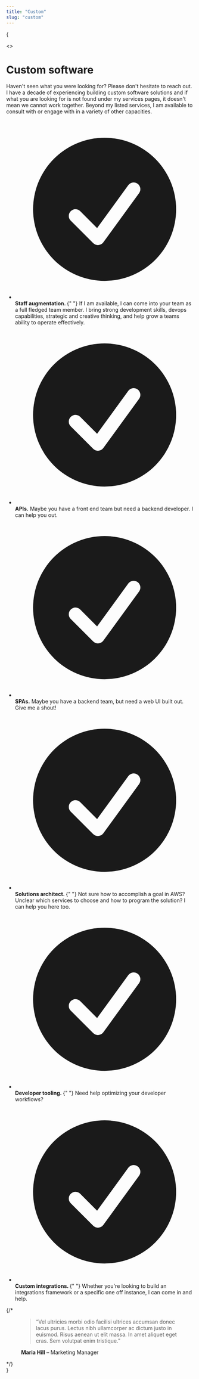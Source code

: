 ```yaml
---
title: "Custom"
slug: "custom"
---
```


{

<>
  <div class="mx-auto text-base leading-7 text-gray-700">
    <h1 class="mt-2 text-pretty text-4xl font-semibold tracking-tight text-gray-900 sm:text-5xl">
      Custom software
    </h1>
    <p class="mt-6 text-xl leading-8">
      Haven't seen what you were looking for? Please don't hesitate to reach
      out. I have a decade of experiencing building custom software solutions
      and if what you are looking for is not found under my services pages, it
      doesn't mean we cannot work together. Beyond my listed services, I am
      available to consult with or engage with in a variety of other capacities.
    </p>
    <div class="mt-10">
      <ul role="list" class="mt-8 max-w-xl space-y-8 text-gray-600">
        <li class="flex gap-x-3">
          <svg
            class="mt-1 h-5 w-5 flex-none text-way_blue"
            viewBox="0 0 20 20"
            fill="currentColor"
            aria-hidden="true"
            data-slot="icon"
          >
            <path
              fill-rule="evenodd"
              d="M10 18a8 8 0 1 0 0-16 8 8 0 0 0 0 16Zm3.857-9.809a.75.75 0 0 0-1.214-.882l-3.483 4.79-1.88-1.88a.75.75 0 1 0-1.06 1.061l2.5 2.5a.75.75 0 0 0 1.137-.089l4-5.5Z"
              clip-rule="evenodd"
            />
          </svg>
          <span>
            <strong class="font-semibold text-gray-900">
              Staff augmentation.
            </strong>{" "}
            If I am available, I can come into your team as a full fledged team
            member. I bring strong development skills, devops capabilities,
            strategic and creative thinking, and help grow a teams ability to
            operate effectively.
          </span>
        </li>
        <li class="flex gap-x-3">
          <svg
            class="mt-1 h-5 w-5 flex-none text-way_blue"
            viewBox="0 0 20 20"
            fill="currentColor"
            aria-hidden="true"
            data-slot="icon"
          >
            <path
              fill-rule="evenodd"
              d="M10 18a8 8 0 1 0 0-16 8 8 0 0 0 0 16Zm3.857-9.809a.75.75 0 0 0-1.214-.882l-3.483 4.79-1.88-1.88a.75.75 0 1 0-1.06 1.061l2.5 2.5a.75.75 0 0 0 1.137-.089l4-5.5Z"
              clip-rule="evenodd"
            />
          </svg>
          <span>
            <strong class="font-semibold text-gray-900">APIs.</strong> Maybe you
            have a front end team but need a backend developer. I can help you
            out.
          </span>
        </li>
        <li class="flex gap-x-3">
          <svg
            class="mt-1 h-5 w-5 flex-none text-way_blue"
            viewBox="0 0 20 20"
            fill="currentColor"
            aria-hidden="true"
            data-slot="icon"
          >
            <path
              fill-rule="evenodd"
              d="M10 18a8 8 0 1 0 0-16 8 8 0 0 0 0 16Zm3.857-9.809a.75.75 0 0 0-1.214-.882l-3.483 4.79-1.88-1.88a.75.75 0 1 0-1.06 1.061l2.5 2.5a.75.75 0 0 0 1.137-.089l4-5.5Z"
              clip-rule="evenodd"
            />
          </svg>
          <span>
            <strong class="font-semibold text-gray-900">SPAs.</strong> Maybe you
            have a backend team, but need a web UI built out. Give me a shout!
          </span>
        </li>
        <li class="flex gap-x-3">
          <svg
            class="mt-1 h-5 w-5 flex-none text-way_blue"
            viewBox="0 0 20 20"
            fill="currentColor"
            aria-hidden="true"
            data-slot="icon"
          >
            <path
              fill-rule="evenodd"
              d="M10 18a8 8 0 1 0 0-16 8 8 0 0 0 0 16Zm3.857-9.809a.75.75 0 0 0-1.214-.882l-3.483 4.79-1.88-1.88a.75.75 0 1 0-1.06 1.061l2.5 2.5a.75.75 0 0 0 1.137-.089l4-5.5Z"
              clip-rule="evenodd"
            />
          </svg>
          <span>
            <strong class="font-semibold text-gray-900">
              Solutions architect.
            </strong>{" "}
            Not sure how to accomplish a goal in AWS? Unclear which services to
            choose and how to program the solution? I can help you here too.
          </span>
        </li>
        <li class="flex gap-x-3">
          <svg
            class="mt-1 h-5 w-5 flex-none text-way_blue"
            viewBox="0 0 20 20"
            fill="currentColor"
            aria-hidden="true"
            data-slot="icon"
          >
            <path
              fill-rule="evenodd"
              d="M10 18a8 8 0 1 0 0-16 8 8 0 0 0 0 16Zm3.857-9.809a.75.75 0 0 0-1.214-.882l-3.483 4.79-1.88-1.88a.75.75 0 1 0-1.06 1.061l2.5 2.5a.75.75 0 0 0 1.137-.089l4-5.5Z"
              clip-rule="evenodd"
            />
          </svg>
          <span>
            <strong class="font-semibold text-gray-900">
              Developer tooling.
            </strong>{" "}
            Need help optimizing your developer workflows?
          </span>
        </li>
        <li class="flex gap-x-3">
          <svg
            class="mt-1 h-5 w-5 flex-none text-way_blue"
            viewBox="0 0 20 20"
            fill="currentColor"
            aria-hidden="true"
            data-slot="icon"
          >
            <path
              fill-rule="evenodd"
              d="M10 18a8 8 0 1 0 0-16 8 8 0 0 0 0 16Zm3.857-9.809a.75.75 0 0 0-1.214-.882l-3.483 4.79-1.88-1.88a.75.75 0 1 0-1.06 1.061l2.5 2.5a.75.75 0 0 0 1.137-.089l4-5.5Z"
              clip-rule="evenodd"
            />
          </svg>
          <span>
            <strong class="font-semibold text-gray-900">
              Custom integrations.
            </strong>{" "}
            Whether you're looking to build an integrations framework or a
            specific one off instance, I can come in and help.
          </span>
        </li>
      </ul>
      {/*
      <figure class="mt-10 border-l border-way_blue pl-9">
        <blockquote class="font-semibold text-gray-900">
          <p>
            “Vel ultricies morbi odio facilisi ultrices accumsan donec lacus
            purus. Lectus nibh ullamcorper ac dictum justo in euismod. Risus
            aenean ut elit massa. In amet aliquet eget cras. Sem volutpat enim
            tristique.”
          </p>
        </blockquote>
        <figcaption class="mt-6 flex gap-x-4">
          <div class="text-sm leading-6">
            <strong class="font-semibold text-gray-900">Maria Hill</strong> –
            Marketing Manager
          </div>
        </figcaption>
      </figure>
      */}
    </div>
  </div>
</>
}
